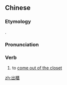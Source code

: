 {{also|出柜}}
==Chinese==
{{zh-forms|s=出柜|come out|closet}}

===Etymology===
{{calque|zh|en|come out of the closet}}.

===Pronunciation===
{{zh-pron
|m=chūguì
|c=ceot1 gwai6
|cat=v
}}

===Verb===
{{zh-verb}}

# {{lb|zh|slang}} to [[come out of the closet]]

[[zh:出櫃]]